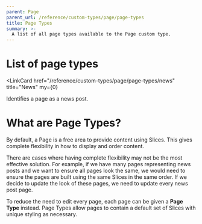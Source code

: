 ```yaml
---
parent: Page
parent_url: /reference/custom-types/page/page-types
title: Page Types
summary: >-
  A list of all page types available to the Page custom type.
---
```



# List of page types

<LinkCardList>

<LinkCard
  href="/reference/custom-types/page/page-types/news"
  title="News"
  my={0}
>
  Identifies a page as a news post.
</LinkCard>

</LinkCardList>

# What are Page Types?

By default, a Page is a free area to provide content using Slices. This gives
complete flexibility in how to display and order content.

There are cases where having complete flexibility may not be the most effective
solution. For example, if we have many pages representing news posts and we want
to ensure all pages look the same, we would need to ensure the pages are built
using the same Slices in the same order. If we decide to update the look of
these pages, we need to update every news post page.

To reduce the need to edit every page, each page can be given a **Page Type**
instead. Page Types allow pages to contain a default set of Slices with unique
styling as necessary.
